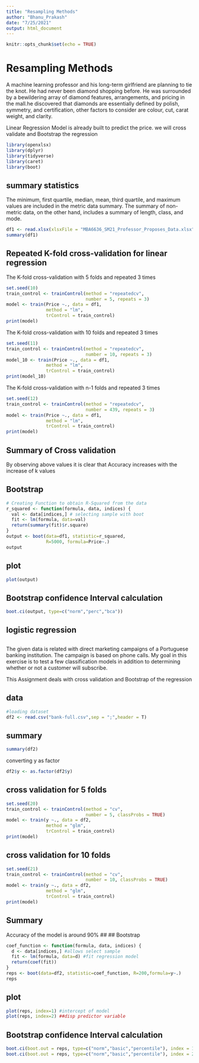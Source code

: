 ```yaml
---
title: "Resampling Methods"
author: "Bhanu_Prakash"
date: "7/25/2021"
output: html_document
---
```


```r
knitr::opts_chunk$set(echo = TRUE)
```

# Resampling Methods

A machine learning professor and his long-term girlfriend are planning to tie the knot. He had never been diamond shopping before. He was surrounded by a bewildering array of diamond features, arrangements, and pricing in the mall.he discovered that diamonds are essentially defined by polish, symmetry, and certification, other factors to consider are colour, cut, carat weight, and clarity.

Linear Regression Model is already built to predict the price. we will cross validate and Bootstrap the regression

```r
library(openxlsx)
library(dplyr)
library(tidyverse)
library(caret)
library(boot)
```
## summary statistics

The minimum, first quartile, median, mean, third quartile, and maximum values are included in the metric data summary. The summary of non-metric data, on the other hand, includes a summary of length, class, and mode.

```r
df1 <- read.xlsx(xlsxFile = "MBA6636_SM21_Professor_Proposes_Data.xlsx", sheet = 1, skipEmptyRows = FALSE,colNames = TRUE)
summary(df1)
```
## Repeated K-fold cross-validation for linear regression

The K-fold cross-validation with 5 folds and repeated 3 times
```r
set.seed(10)
train_control <- trainControl(method = "repeatedcv",
                              number = 5, repeats = 3)
model <- train(Price ~., data = df1,
               method = "lm",
               trControl = train_control)
print(model)
```

The K-fold cross-validation with 10 folds and repeated 3 times
```r
set.seed(11)
train_control <- trainControl(method = "repeatedcv",
                              number = 10, repeats = 3)
model_10 <- train(Price ~., data = df1,
               method = "lm",
               trControl = train_control)
print(model_10)
```
The K-fold cross-validation with n-1 folds and repeated 3 times
```r
set.seed(12)
train_control <- trainControl(method = "repeatedcv",
                              number = 439, repeats = 3)
model <- train(Price ~., data = df1,
               method = "lm",
               trControl = train_control)
print(model)
```
## Summary of Cross validation
 By observing above values it is clear that Accuracy increases with the increase of k values

## Bootstrap 
```r
# Creating Function to obtain R-Squared from the data
r_squared <- function(formula, data, indices) {
  val <- data[indices,] # selecting sample with boot 
  fit <- lm(formula, data=val)
  return(summary(fit)$r.square)
}
output <- boot(data=df1, statistic=r_squared, 
               R=5000, formula=Price~.)
output
```
## plot
```r
plot(output)
```
## Bootstrap confidence Interval calculation
```r
boot.ci(output, type=c("norm","perc","bca"))
```
## 
## logistic regression
##
The given data is related with direct marketing campaigns of a Portuguese 
banking institution. The campaign is based on phone calls. My goal in this 
exercise is to test a few classification models in addition to determining 
whether or not a customer will subscribe.

This Assignment deals with cross validation and Bootstrap of the regression

## data
```r
#loading dataset
df2 <- read.csv("bank-full.csv",sep = ";",header = T)
```
## summary
```r
summary(df2)
```
converting y as factor
```r
df2$y <- as.factor(df2$y)
```
## cross validation for 5 folds
```r
set.seed(20)
train_control <- trainControl(method = "cv",
                              number = 5, classProbs = TRUE)
model <- train(y ~., data = df2,
               method = "glm",
               trControl = train_control)
print(model)
```
## cross validation for 10 folds
```r
set.seed(21)
train_control <- trainControl(method = "cv",
                              number = 10, classProbs = TRUE)
model <- train(y ~., data = df2,
               method = "glm",
               trControl = train_control)
print(model)
```
## Summary
Accuracy of the model is around 90%
##
## Bootstrap
```r
coef_function <- function(formula, data, indices) {
  d <- data[indices,] #allows select sample
  fit <- lm(formula, data=d) #fit regression model
  return(coef(fit)) 
}
reps <- boot(data=df2, statistic=coef_function, R=200,formula=y~.)
reps
```
## plot
```r
plot(reps, index=1) #intercept of model
plot(reps, index=2) ##disp predictor variable
```
## Bootstrap confidence Interval calculation
```r
boot.ci(boot.out = reps, type=c("norm","basic","percentile"), index = 1)
boot.ci(boot.out = reps, type=c("norm","basic","percentile"), index = 2)
```